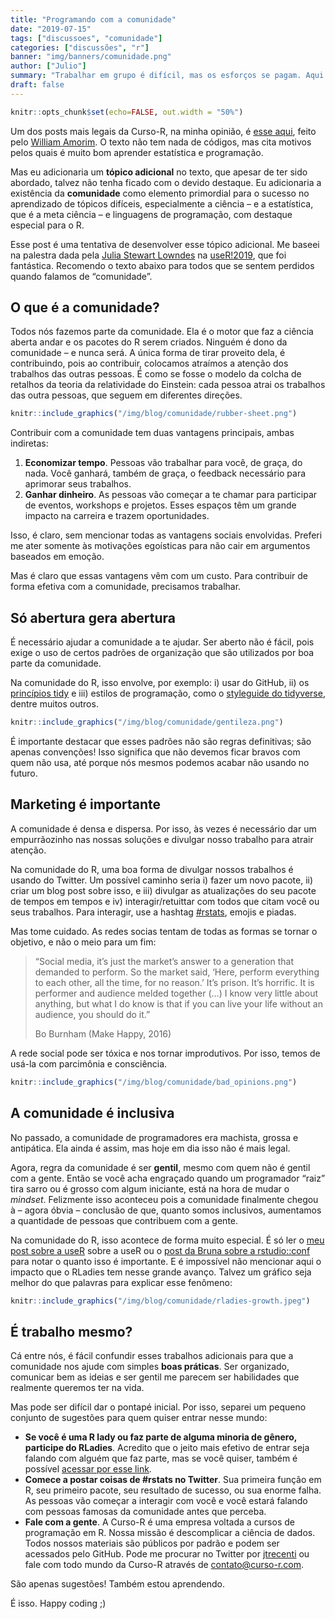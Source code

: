 ```yaml
---
title: "Programando com a comunidade"
date: "2019-07-15"
tags: ["discussoes", "comunidade"]
categories: ["discussões", "r"]
banner: "img/banners/comunidade.png"
author: ["Julio"]
summary: "Trabalhar em grupo é difícil, mas os esforços se pagam. Aqui discuto alguns aspectos importantes para tirar proveito da melhor parte do R: a comunidade (Imagem de Allison Holst)."
draft: false
---
```


```r
knitr::opts_chunk$set(echo=FALSE, out.width = "50%")
```

Um dos posts mais legais da Curso-R, na minha opinião, é [esse aqui](https://www.curso-r.com/blog/2017-12-09-estatistica-e-programacao/), feito pelo [William Amorim](https://www.curso-r.com/author/william/). O texto não tem nada de códigos, mas cita motivos pelos quais é muito bom aprender estatística e programação.

Mas eu adicionaria um __tópico adicional__ no texto, que apesar de ter sido abordado, talvez não tenha ficado com o devido destaque. Eu adicionaria a existência da **comunidade** como elemento primordial para o sucesso no aprendizado de tópicos difíceis, especialmente a ciência -- e a estatística, que é a meta ciência -- e linguagens de programação, com destaque especial para o R.

Esse post é uma tentativa de desenvolver esse tópico adicional. Me baseei na palestra dada pela [Julia Stewart Lowndes](https://www.youtube.com/watch?v=Z8PqwFPqn6Y) na [useR!2019](http://user2019.r-project.org/), que foi fantástica. Recomendo o texto abaixo para todos que se sentem perdidos quando falamos de "comunidade".

## O que é a comunidade?

Todos nós fazemos parte da comunidade. Ela é o motor que faz a ciência aberta andar e os pacotes do R serem criados. Ninguém é dono da comunidade -- e nunca será. A única forma de tirar proveito dela, é contribuindo, pois ao contribuir, colocamos atraímos a atenção dos trabalhos das outras pessoas. É como se fosse o modelo da colcha de retalhos da teoria da relatividade do Einstein: cada pessoa atrai os trabalhos das outra pessoas, que seguem em diferentes direções.

```r
knitr::include_graphics("/img/blog/comunidade/rubber-sheet.png")
```

Contribuir com a comunidade tem duas vantagens principais, ambas indiretas:

1. __Economizar tempo__. Pessoas vão trabalhar para você, de graça, do nada. Você ganhará, também de graça, o feedback necessário para aprimorar seus trabalhos.
1. __Ganhar dinheiro__. As pessoas vão começar a te chamar para participar de eventos, workshops e projetos. Esses espaços têm um grande impacto na carreira e trazem oportunidades.

Isso, é claro, sem mencionar todas as vantagens sociais envolvidas. Preferi me ater somente às motivações egoísticas para não cair em argumentos baseados em emoção.

Mas é claro que essas vantagens vêm com um custo. Para contribuir de forma efetiva com a comunidade, precisamos trabalhar.

## Só abertura gera abertura

É necessário ajudar a comunidade a te ajudar. Ser aberto não é fácil, pois exige o uso de certos padrões de organização que são utilizados por boa parte da comunidade. 

Na comunidade do R, isso envolve, por exemplo: i) usar do GitHub, ii) os [princípios tidy](https://tidyverse.tidyverse.org/articles/manifesto.html) e iii) estilos de programação, como o [styleguide do tidyverse](https://style.tidyverse.org), dentre muitos outros. 

```r
knitr::include_graphics("/img/blog/comunidade/gentileza.png")
```

É importante destacar que esses padrões não são regras definitivas; são apenas convenções! Isso significa que não devemos ficar bravos com quem não usa, até porque nós mesmos podemos acabar não usando no futuro.

## Marketing é importante

A comunidade é densa e dispersa. Por isso, às vezes é necessário dar um empurrãozinho nas nossas soluções e divulgar nosso trabalho para atrair atenção.

Na comunidade do R, uma boa forma de divulgar nossos trabalhos é usando do Twitter. Um possível caminho seria i) fazer um novo pacote, ii) criar um blog post sobre isso, e iii) divulgar as atualizações do seu pacote de tempos em tempos e iv) interagir/retuittar com todos que citam você ou seus trabalhos. Para interagir, use a hashtag [#rstats](), emojis e piadas.

Mas tome cuidado. As redes socias tentam de todas as formas se tornar o objetivo, e não o meio para um fim:

> "Social media, it's just the market's answer to a generation that demanded to perform. So the market said, 'Here, perform everything to each other, all the time, for no reason.' It's prison. It's horrific. It is performer and audience melded together (...) I know very little about anything, but what I do know is that if you can live your life without an audience, you should do it."
> 
> Bo Burnham (Make Happy, 2016)

A rede social pode ser tóxica e nos tornar improdutivos. Por isso, temos de usá-la com parcimônia e consciência.

```r
knitr::include_graphics("/img/blog/comunidade/bad_opinions.png")
```

## A comunidade é inclusiva

No passado, a comunidade de programadores era machista, grossa e antipática. Ela ainda é assim, mas hoje em dia isso não é mais legal.

Agora, regra da comunidade é ser __gentil__, mesmo com quem não é gentil com a gente. Então se você acha engraçado quando um programador "raiz" tira sarro ou é grosso com algum iniciante, está na hora de mudar o *mindset*. Felizmente isso aconteceu pois a comunidade finalmente chegou à -- agora óbvia -- conclusão de que, quanto somos inclusivos, aumentamos a quantidade de pessoas que contribuem com a gente.

Na comunidade do R, isso acontece de forma muito especial. É só ler o [meu post sobre a useR](https://www.curso-r.com/blog/2019-07-14-user2019/) sobre a useR ou o [post da Bruna sobre a rstudio::conf](https://www.curso-r.com/blog/2019-01-30-rconf/) para notar o quanto isso é importante. E é impossível não mencionar aqui o impacto que o RLadies tem nesse grande avanço. Talvez um gráfico seja melhor do que palavras para explicar esse fenômeno:

```r
knitr::include_graphics("/img/blog/comunidade/rladies-growth.jpeg")
```

## É trabalho mesmo?

Cá entre nós, é fácil confundir esses trabalhos adicionais para que a comunidade nos ajude com simples __boas práticas__. Ser organizado, comunicar bem as ideias e ser gentil me parecem ser habilidades que realmente queremos ter na vida.

Mas pode ser difícil dar o pontapé inicial. Por isso, separei um pequeno conjunto de sugestões para quem quiser entrar nesse mundo:

- __Se você é uma R lady ou faz parte de alguma minoria de gênero, participe do RLadies__. Acredito que o jeito mais efetivo de entrar seja falando com alguém que faz parte, mas se você quiser, também é possível [acessar por esse link](https://github.com/rladies/starter-kit/wiki).
- __Comece a postar coisas de #rstats no Twitter__. Sua primeira função em R, seu primeiro pacote, seu resultado de sucesso, ou sua enorme falha. As pessoas vão começar a interagir com você e você estará falando com pessoas famosas da comunidade antes que perceba.
- __Fale com a gente__. A Curso-R é uma empresa voltada a cursos de programação em R. Nossa missão é descomplicar a ciência de dados. Todos nossos materiais são públicos por padrão e podem ser acessados pelo GitHub. Pode me procurar no Twitter por [jtrecenti](https://twitter.com/jtrecenti) ou fale com todo mundo da Curso-R através de [contato@curso-r.com](mailto:contato@curso-r.com).

São apenas sugestões! Também estou aprendendo.

É isso. Happy coding ;)









